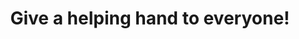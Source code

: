 ---
title: Give a <span>helping hand</span> to everyone!
description: Volunteers do not Necessarily have the Time, They Just have the Heart.
image: ./imgs/3-2024.jpeg
imagealt: Image of orphan kids
buttonurl: https://google.com
buttontext: Learn More
---